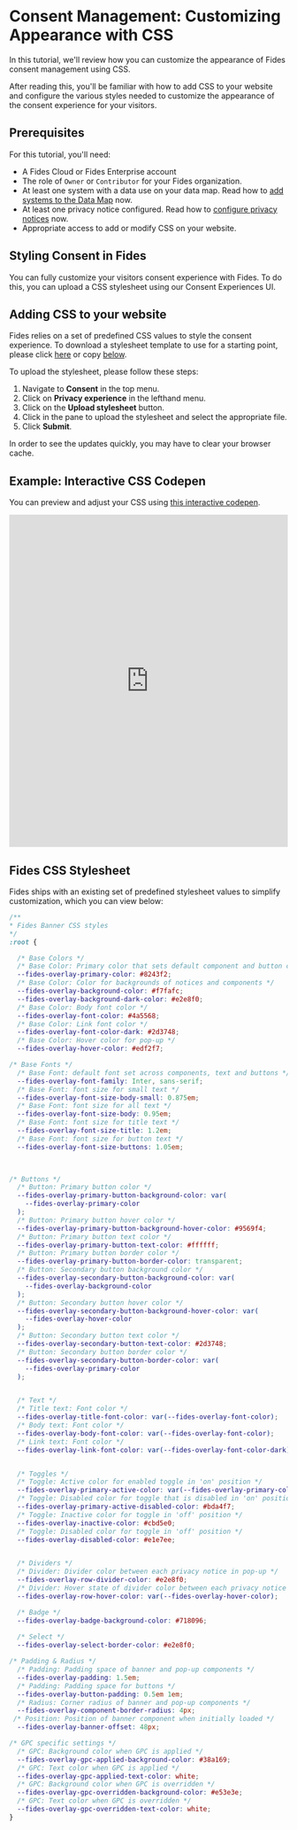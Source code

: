 
# Consent Management: Customizing Appearance with CSS

<TutorialKey duration="10" product="Fides" topic="Consent Management"/>

In this tutorial, we'll review how you can customize the appearance of Fides consent management using CSS.

After reading this, you'll be familiar with how to add CSS to your website and configure the various styles needed to customize the appearance of the consent experience for your visitors.

## Prerequisites

For this tutorial, you'll need:

* A Fides Cloud or Fides Enterprise account
* The role of `Owner` or `Contributor` for your Fides organization.
* At least one system with a data use on your data map. Read how to [add systems to the Data Map](/tutorials/data-mapping-adding-systems-manually) now.
* At least one privacy notice configured. Read how to [configure privacy notices](/tutorials/consent-management-configuration/privacy-notices) now.
* Appropriate access to add or modify CSS on your website. 

## Styling Consent in Fides

You can fully customize your visitors consent experience with Fides. To do this, you can upload a CSS stylesheet using our Consent Experiences UI. 

## Adding CSS to your website
Fides relies on a set of predefined CSS values to style the consent experience. To download a stylesheet template to use for a starting point, please click [here](https://raw.githubusercontent.com/ethyca/fides/main/clients/fides-js/src/components/fides.css) or copy [below](#fides-css-stylesheet).

To upload the stylesheet, please follow these steps:

1. Navigate to **Consent** in the top menu.
2. Click on **Privacy experience** in the lefthand menu.
3. Click on the **Upload stylesheet** button.
4. Click in the pane to upload the stylesheet and select the appropriate file.
5. Click **Submit**. 

<Screenshot img="/assets/img/tutorials/consent_management_css_styling.gif" description="Upload a CSS stylesheet" />


<Callout type="info" emoji="">In order to see the updates quickly, you may have to clear your browser cache.</Callout>


## Example: Interactive CSS Codepen
You can preview and adjust your CSS using [this interactive codepen](https://codepen.io/cilliank/pen/xxmVGxr).

<iframe height="600" width="100%" scrolling="no" title="Fides CSS Styling" src="https://codepen.io/cilliank/embed/xxmVGxr?default-tab=result&editable=true&theme-id=dark" frameborder="no" loading="lazy" allowtransparency="true" allowfullscreen="true">
  See the Pen <a href="https://codepen.io/cilliank/pen/xxmVGxr">
  Fides CSS Styling</a> by Cillian (<a href="https://codepen.io/cilliank">@cilliank</a>)
  on <a href="https://codepen.io">CodePen</a>.
</iframe>


## Fides CSS Stylesheet 
Fides ships with an existing set of predefined stylesheet values to simplify customization, which you can view below:

```css filename="Fides CSS"
/**
* Fides Banner CSS styles
*/
:root {

  /* Base Colors */
  /* Base Color: Primary color that sets default component and button color */
  --fides-overlay-primary-color: #8243f2;
  /* Base Color: Color for backgrounds of notices and components */
  --fides-overlay-background-color: #f7fafc;
  --fides-overlay-background-dark-color: #e2e8f0;
  /* Base Color: Body font color */
  --fides-overlay-font-color: #4a5568;
  /* Base Color: Link font color */
  --fides-overlay-font-color-dark: #2d3748;
  /* Base Color: Hover color for pop-up */
  --fides-overlay-hover-color: #edf2f7;

/* Base Fonts */
  /* Base Font: default font set across components, text and buttons */
  --fides-overlay-font-family: Inter, sans-serif;
  /* Base Font: font size for small text */
  --fides-overlay-font-size-body-small: 0.875em;
  /* Base Font: font size for all text */
  --fides-overlay-font-size-body: 0.95em;
  /* Base Font: font size for title text */
  --fides-overlay-font-size-title: 1.2em;
  /* Base Font: font size for button text */
  --fides-overlay-font-size-buttons: 1.05em;
  


/* Buttons */
  /* Button: Primary button color */
  --fides-overlay-primary-button-background-color: var(
    --fides-overlay-primary-color
  );
  /* Button: Primary button hover color */
  --fides-overlay-primary-button-background-hover-color: #9569f4;
  /* Button: Primary button text color */
  --fides-overlay-primary-button-text-color: #ffffff;
  /* Button: Primary button border color */
  --fides-overlay-primary-button-border-color: transparent;
  /* Button: Secondary button background color */
  --fides-overlay-secondary-button-background-color: var(
    --fides-overlay-background-color
  );
  /* Button: Secondary button hover color */
  --fides-overlay-secondary-button-background-hover-color: var(
    --fides-overlay-hover-color
  );
  /* Button: Secondary button text color */
  --fides-overlay-secondary-button-text-color: #2d3748;
  /* Button: Secondary button border color */
  --fides-overlay-secondary-button-border-color: var(
    --fides-overlay-primary-color
  );


  /* Text */
  /* Title text: Font color */
  --fides-overlay-title-font-color: var(--fides-overlay-font-color);
  /* Body text: Font color */
  --fides-overlay-body-font-color: var(--fides-overlay-font-color);
  /* Link text: Font color */
  --fides-overlay-link-font-color: var(--fides-overlay-font-color-dark);


  /* Toggles */
  /* Toggle: Active color for enabled toggle in 'on' position */
  --fides-overlay-primary-active-color: var(--fides-overlay-primary-color);
  /* Toggle: Disabled color for toggle that is disabled in 'on' position */
  --fides-overlay-primary-active-disabled-color: #bda4f7;
  /* Toggle: Inactive color for toggle in 'off' position */
  --fides-overlay-inactive-color: #cbd5e0;
  /* Toggle: Disabled color for toggle in 'off' position */
  --fides-overlay-disabled-color: #e1e7ee;


  /* Dividers */
  /* Divider: Divider color between each privacy notice in pop-up */
  --fides-overlay-row-divider-color: #e2e8f0;
  /* Divider: Hover state of divider color between each privacy notice in pop-up */
  --fides-overlay-row-hover-color: var(--fides-overlay-hover-color);

  /* Badge */
  --fides-overlay-badge-background-color: #718096;
  
  /* Select */
  --fides-overlay-select-border-color: #e2e8f0;

/* Padding & Radius */
  /* Padding: Padding space of banner and pop-up components */
  --fides-overlay-padding: 1.5em;
  /* Padding: Padding space for buttons */
  --fides-overlay-button-padding: 0.5em 1em;
  /* Radius: Corner radius of banner and pop-up components */
  --fides-overlay-component-border-radius: 4px;
 /* Position: Position of banner component when initially loaded */
  --fides-overlay-banner-offset: 48px;

/* GPC specific settings */
  /* GPC: Background color when GPC is applied */
  --fides-overlay-gpc-applied-background-color: #38a169;
  /* GPC: Text color when GPC is applied */
  --fides-overlay-gpc-applied-text-color: white;
  /* GPC: Background color when GPC is overridden */
  --fides-overlay-gpc-overridden-background-color: #e53e3e;
  /* GPC: Text color when GPC is overridden */
  --fides-overlay-gpc-overridden-text-color: white;
}
